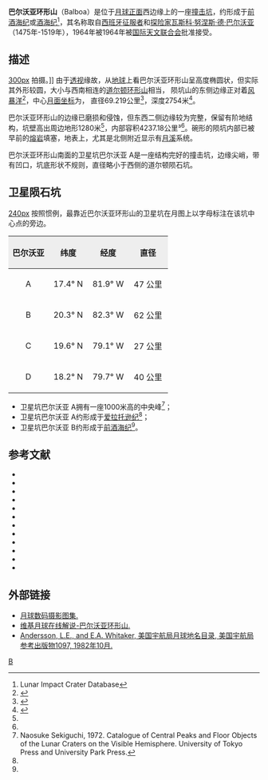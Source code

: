 {{lunar crater data|
 image=Balboa crater 4182 h2 4182 h3.jpg|
 caption=[[月球轨道器4号|月球轨道器4号]]拍摄的图像|
 latitude=19.24|
 N_or_S=N|
 longitude=83.31|
 E_or_W=W|
 diameter=69.19公里|
 depth=2.75公里|
 colong=84|
 eponym=[[瓦斯科·努涅斯·德·巴尔沃亚|瓦斯科·努涅斯·德·巴尔沃亚]]}}
'''巴尔沃亚环形山'''（Balboa）是位于[[月球正面|月球正面]]西边缘上的一座[[撞击坑|撞击坑]]，约形成于[[前酒海纪|前酒海纪]]或[[酒海纪|酒海纪]]<ref name=LICD>Lunar Impact Crater Database</ref>，其名称取自[[西班牙|西班牙]][[征服者|征服者]]和[[探险家|探险家]][[瓦斯科·努涅斯·德·巴尔沃亚|瓦斯科·努涅斯·德·巴尔沃亚]]（1475年-1519年），1964年被1964年被[[国际天文联合会|国际天文联合会]]批准接受。

==描述==
[[image:Balboa_+_Dalton_-_LROC_-_WAC.JPG|300px]] 拍摄。]]
由于[[透视|透视]]缘故，从[[地球|地球]]上看巴尔沃亚环形山呈高度椭圆状，但实际其外形较圆，大小与西南相连的[[道尔顿陨石坑|道尔顿环形山]]相当，
陨坑山的东侧边缘正对着[[风暴洋|风暴洋]]<ref>{{Cite web |url=http://planetarynames.wr.usgs.gov/images/Lunar/lac_37_lo.pdf |title=Balboa crater on map LAC-37. |accessdate=2016-06-08 |archive-date=2013-02-20 |archive-url=https://web.archive.org/web/20130220151606/http://planetarynames.wr.usgs.gov/images/Lunar/lac_37_lo.pdf |dead-url=no }}</ref>，中心[[月面坐标|月面坐标]]为{{Coord|19.24|N|83.31|W|globe:Moon|nogoogle=1|noosm=1}}，
直径69.219公里<ref name="IAU">{{Cite web |url=http://planetarynames.wr.usgs.gov/Feature/570 |title=Directory of the International Astronomical Union |accessdate=2016-06-08 |archive-date=2017-09-28 |archive-url=https://web.archive.org/web/20170928150410/https://planetarynames.wr.usgs.gov/Feature/570 |dead-url=no }}</ref>，深度2754米<ref>{{Cite web |url=http://fisherka.csolutionshosting.net/astronote/plan/craterdepth/html/CraterDepthFeatureNameWestfall.html |title=John E. Westfall’s Atlas of the Lunar Terminator, Cambridge Univ. Press (2000) |accessdate=2016-06-08 |archive-date=2014-12-18 |archive-url=https://archive.today/20141218234310/http://fisherka.csolutionshosting.net/astronote/plan/craterdepth/html/CraterDepthFeatureNameWestfall.html |dead-url=yes }}</ref>。

巴尔沃亚环形山的边缘已磨损和侵蚀，但东西二侧边缘较为完整，保留有阶地结构，坑壁高出周边地形1280米<ref name="LICD"/>，内部容积4237.18公里³<ref name="LICD"/>。碗形的陨坑内部已被早前的[[熔岩|熔岩]]填塞，地表上，尤其是北侧附近显示有[[月溪|月溪]]系统。

巴尔沃亚环形山南面的卫星坑巴尔沃亚 A是一座结构完好的撞击坑，边缘尖峭，带有凹口，坑底形状不规则，直径略小于西侧的道尔顿陨石坑。{{clear}}

==卫星陨石坑==
[[image:Balboa_A_crater_4182_h2.jpg|240px]]
按照惯例，最靠近巴尔沃亚环形山的卫星坑在月图上以字母标注在该坑中心点的旁边。

{| class="wikitable"
!width="25%" style="background:#eeeeee;" |巴尔沃亚 
!width="25%" style="background:#eeeeee;" |纬度
!width="25%" style="background:#eeeeee;" |经度
!width="25%" style="background:#eeeeee;" |直径
|-
|align="center"|A
|align="center"|17.4° N
|align="center"|81.9° W
|align="center"|47 公里
|-
|align="center"|B
|align="center"|20.3° N
|align="center"|82.3° W
|align="center"|62 公里
|-
|align="center"|C
|align="center"|19.6° N
|align="center"|79.1° W
|align="center"|27 公里
|-
|align="center"|D
|align="center"|18.2° N
|align="center"|79.7° W
|align="center"|40 公里
|}

* 卫星坑巴尔沃亚 A拥有一座1000米高的中央峰<ref>Naosuke Sekiguchi, 1972. Catalogue of Central Peaks and Floor Objects of the Lunar Craters on the Visible Hemisphere. University of Tokyo Press and University Park Press.</ref>；
* 卫星坑巴尔沃亚 A约形成于[[爱拉托逊纪|爱拉托逊纪]]<ref name="LICD"/>；
* 卫星坑巴尔沃亚 B约形成于[[前酒海纪|前酒海纪]]<ref name="LICD"/>。

==参考文献==
{{reflist}}
{{refbegin}}
* {{cite book
  | last1 = Andersson
  | first1 = L. E.
  | last2 = Whitaker
  | first2 = E. A.
  | authorlink2 = Ewen Whitaker
  | date = 1982
  | title = [[NASA|NASA]] Catalogue of Lunar Nomenclature
  | publisher = NASA RP-1097
  | ref = harv
  }}
* {{cite web
  | last = Blue
  | first = Jennifer
  | date = July 25, 2007
  | title = Gazetteer of Planetary Nomenclature
  | publisher = [[United_States_Geological_Survey|USGS]]
  | url = http://planetarynames.wr.usgs.gov/
  | accessdate = 2007-08-05
  | ref = harv
  | archive-date = 2018-12-25
  | archive-url = https://web.archive.org/web/20181225170157/https://planetarynames.wr.usgs.gov/
  | dead-url = no
  }}
* {{cite book
  | last1 = Bussey
  | first1 = B.
  | authorlink1 = Ben Bussey
  | last2 = Spudis
  | first2 = P.
  | authorlink2 = Paul Spudis
  | date = 2004
  | title = The Clementine Atlas of the Moon
  | publisher = Cambridge University Press
  | location = New York
  | isbn = 978-0-521-81528-4
  | ref = harv
  }}
* {{cite book
  | last1 = Cocks
  | first1 = Elijah E.
  | last2 = Cocks
  | first2 = Josiah C.
  | date = 1995
  | title = Who's Who on the Moon: A Biographical Dictionary of Lunar Nomenclature
  | url = https://archive.org/details/isbn_9780936389271
  | publisher = Tudor Publishers
  | isbn = 978-0-936389-27-1
  | ref = harv
  }}
* {{cite web
  | last = McDowell
  | first = Jonathan
  | date = July 15, 2007
  | url = http://host.planet4589.org/astro/lunar/
  | title = Lunar Nomenclature
  | publisher = Jonathan's Space Report
  | accessdate = 2007-10-24
  | ref = harv
  | archive-date = 2018-12-25
  | archive-url = https://web.archive.org/web/20181225170156/http://host.planet4589.org/astro/lunar/
  | dead-url = no
  }}
* {{cite journal| last1 = Menzel| first1 = D. H.| last2 = Minnaert| first2 = M.| last3 = Levin| first3 = B.| last4 = Dollfus| first4 = A.| last5 = Bell| first5 = B.| title = Report on Lunar Nomenclature by the Working Group of Commission 17 of the IAU| doi = 10.1007/BF00171763| journal = Space Science Reviews| volume = 12| issue = 2| pages = 136–186| date = 1971| bibcode = 1971SSRv...12..136M| ref = harv}}
* {{cite book
  | first = Patrick
  | last = Moore
  | authorlink = Patrick Moore
  | date = 2001
  | title = On the Moon
  | url = https://archive.org/details/patrickmooreonmo00patr
  | publisher = Sterling Publishing Co.
  | isbn = 978-0-304-35469-6
  | ref = harv
  }}
* {{cite book
  | first = Fred W.
  | last = Price
  | date = 1988
  | title = The Moon Observer's Handbook
  | publisher = Cambridge University Press
  | isbn = 978-0-521-33500-3
  | ref = harv
  }}
* {{cite book
  | last = Rükl
  | first = Antonín
  | authorlink = Antonín Rükl
  | date = 1990
  | title = Atlas of the Moon
  | publisher = Kalmbach Books
  | isbn = 978-0-913135-17-4
  | ref = harv
  }}
* {{cite book
  | last = Webb
  | first = Rev. T. W.
  | authorlink = Thomas William Webb
  | date = 1962
  | title = Celestial Objects for Common Telescopes
  | url = https://archive.org/details/celestialobjects00webb
  | edition = 6th revised
  | publisher = Dover
  | isbn = 978-0-486-20917-3
  | ref = harv
  }}
* {{cite book
  | first = Ewen A.
  | last = Whitaker
  | authorlink = Ewen Whitaker
  | date = 1999
  | title = Mapping and Naming the Moon
  | publisher = Cambridge University Press
  | isbn = 978-0-521-62248-6
  | ref = harv
  }}
* {{cite book
  | first = Peter T.
  | last = Wlasuk
  | date = 2000
  | title = Observing the Moon
  | publisher = Springer
  | isbn = 978-1-85233-193-1
  | ref = harv
 }}
{{refend}}

==外部链接==
* [http://www.lpi.usra.edu/resources/lunar_orbiter/bin/srch_nam.shtml?Balboa%7C0 月球数码摄影图集.] {{Wayback|url=http://www.lpi.usra.edu/resources/lunar_orbiter/bin/srch_nam.shtml?Balboa%7C0 |date=20160303173216 }}
* [http://the-moon.wikispaces.com/Balboa 维基月球在线解说-巴尔沃亚环形山.] {{Wayback|url=http://the-moon.wikispaces.com/Balboa |date=20140911091541 }}
* [http://planet4589.org/astro/lunar/RP-1097.pdf Andersson, L.E., and E.A. Whitaker, 美国宇航局月球地名目录, 美国宇航局参考出版物1097, 1982年10月.] {{Wayback|url=http://planet4589.org/astro/lunar/RP-1097.pdf |date=20141006125838 }}

[[Category:月球环形山|B]]
{{月球环形山 (A-B)}}